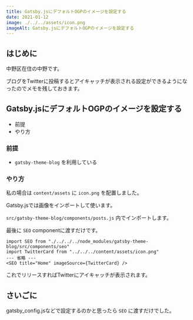 ```yaml
---
title: Gatsby.jsにデフォルトOGPのイメージを設定する
date: 2021-01-12
image: ./../../assets/icon.png
imageAlt: Gatsby.jsにデフォルトOGPのイメージを設定する
---
```


## はじめに
中野区在住の中野です。

ブログをTwitterに投稿するとアイキャッチが表示される設定ができるようになったのでメモを残しておきます。

## Gatsby.jsにデフォルトOGPのイメージを設定する
- 前提
- やり方

### 前提
- `gatsby-theme-blog` を利用している

### やり方
私の場合は `content/assets` に `icon.png` を配置しました。

Gatsby.jsでは画像をインポートして使います。

`src/gatsby-theme-blog/components/posts.js` 内でインポートします。

最後に `SEO` componentに渡すだけです。

```
import SEO from "./../../../node_modules/gatsby-theme-blog/src/components/seo"
import TwitterCard from "../../../content/assets/icon.png"
--- 省略 ---
<SEO title="Home" imageSource={TwitterCard} />
```

これでリリースすればTwitterにアイキャッチが表示されます。

## さいごに

gatsby_config.jsなどで設定するのかと思ったら `SEO` に渡すだけでした。
